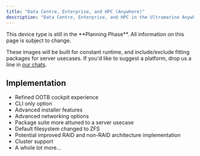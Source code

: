 ```yaml
---
title: "Data Centre, Enterprise, and HPC (Anywhere)"
description: "Data Centre, Enterprise, and HPC in the Ultramarine Anywhere Initiative"
---
```



<Alert type="info">
  This device type is still in the **Planning Phase**. All information on this
  page is subject to change.
</Alert>

These images will be built for constant runtime, and include/exclude fitting packages for server usecases. If you'd like to suggest a platform, drop us a line in [our chats](/en/community/community).

## Implementation

- Refined OOTB cockpit experience
- CLI only option
- Advanced installer features
- Advanced networking options
- Package suite more attuned to a server usecase
- Default filesystem changed to ZFS
- Potential improved RAID and non-RAID architecture implementation
- Cluster support
- A whole lot more...
